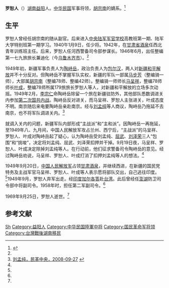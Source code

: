 '''罗恕人'''（{{bd|约1905年||1969年|9月25日}}）[[湖南|湖南]][[益阳|益阳]]人。[[中华民国|中华民国]]军事将领，[[胡宗南|胡宗南]]的嫡系。<ref name=nhls>{{Cite web |url=http://gg.zgnhzx.com/lsjm/ShowArticle.asp?ArticleID=809 |title=罗家将帅录，宁化罗氏家庙，2013-03-01 |access-date=2015-03-14 |archive-url=https://web.archive.org/web/20160304201709/http://gg.zgnhzx.com/lsjm/ShowArticle.asp?ArticleID=809 |archive-date=2016-03-04 |dead-url=yes }}</ref>

==生平==
罗恕人曾经任胡宗南的随从副官。后来进入[[中央陆军军官学校|中央陆军军官学校]]高教班第一期、陆军大学特别班第一期学习。1940午1月9日，任少将。1942年，在[[甘肃省|甘肃省]][[酒泉|酒泉]]任西北青年训练班主任。后来，罗恕人任河西警备司令部参谋长。1946年6月，出任整编第一七九旅旅长兼迪化（今[[乌鲁木齐市|乌鲁木齐市]]）{{Link-de|城防司令|Stadtkommandant}}。<ref name=nhls/>

1949年初，新疆军事负责人为[[陶峙岳|陶峙岳]]，政治负责人为[[包尔汉|包尔汉]]，两人对[[新疆和平解放|新疆和平解放]]并不十分反对。但陶峙岳不掌握军队实权，新疆的军队一部属[[马步芳|马步芳]]（整编骑一师），大部属[[胡宗南|胡宗南]]（整编78师、整编42师）。整编骑一师师长[[马呈祥|马呈祥]]，整编78师师长[[叶成|叶成]]，整编78师所属179旅旅长罗恕人等人，对新疆和平解放的立场多次动摇。1949年2月，[[李宗仁|李宗仁]]命陶峙岳除留一个旅在新疆驻防外，其他部队悉数调进关内参加[[第二次国共内战|第二次国共内战]]。陶峙岳反对进关，而马呈祥、罗恕人主张进关，叶成态度不明。南京随后来电要陶峙岳亲赴南京。经与[[刘孟纯|刘孟纯]]等人商议，陶峙岳乃拖延不去南京，也不将军队调进关内。<ref name=mgzy>[http://www.minge.gov.cn/minge/txt/2008-09/27/content_2496644.htm 刘孟纯，民革中央，2008-09-27] {{webarchive|url=https://web.archive.org/web/20150402171313/http://www.minge.gov.cn/minge/txt/2008-09/27/content_2496644.htm |date=2015-04-02 }}</ref>

就调入关内的问题，新疆军队内部形成“主战派”和“主和派”。因陶峙岳一再拖延，至1949年八、九月间，中国人民解放军攻占兰州、西宁后，“主战派”的马呈祥、罗恕人、叶成对陶峙岳起了疑心，认为陶峙岳受刘孟纯、[[屈武|屈武]]、[[刘泽荣|刘泽荣]]三人“包围”和“挑唆”，决定将刘孟纯、屈武、刘泽荣扣押并干掉。9月19日夜，马呈祥、罗恕人、叶成决定除掉刘孟纯等人。在行动前，他们征求警备司令陶峙岳的意见。经过陶峙岳劝说，马呈祥、罗恕人、叶成打消了扣押刘孟纯等人的想法。<ref name=mgzy/>

1949年9月20日，[[中国人民解放军|中国人民解放军]]占领[[甘肃|甘肃]][[酒泉|酒泉]]，并继续西进，在新疆的国民党特务及主战军官马呈祥、罗恕人、叶成等人表示愿将部队交出，自己逃往印度。<ref name=mgzy/>1949年9月，罗恕人弃军出走。经[[印度|印度]][[加尔各答|加尔各答]]赴[[台湾|台湾]]。此后曾经任[[澎湖|澎湖]]防卫司令部中将副司令。1958年时，担任第二军副司令。<ref name=nhls/>

1969年9月25日，罗恕人逝世。<ref name=nhls/>

==参考文献==
{{reflist}}

{{DEFAULTSORT:Luo罗}}
[[Category:罗姓|Sh]]
[[Category:益阳人|Category:益阳人]]
[[Category:中华民国陸軍中将|Category:中华民国陸軍中将]]
[[Category:国民革命军将领|Category:国民革命军将领]]
[[Category:台灣戰後湖南移民|Category:台灣戰後湖南移民]]